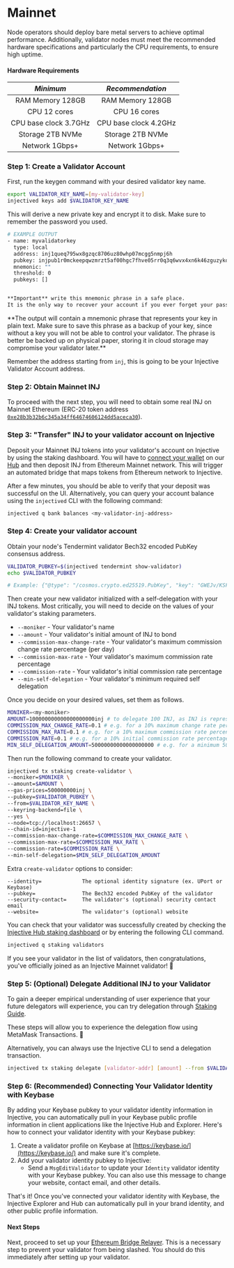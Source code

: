 # Mainnet

Node operators should deploy bare metal servers to achieve optimal performance. Additionally, validator nodes must meet the recommended hardware specifications and particularly the CPU requirements, to ensure high uptime.

#### Hardware Requirements

|           _Minimum_              |        _Recommendation_        |
| :--------------------------:     | :---------------------------:  |
|          RAM Memory 128GB        |          RAM Memory 128GB      |
|          CPU 12 cores            |          CPU 16 cores          |
|          CPU base clock 3.7GHz   |          CPU base clock 4.2GHz |
|          Storage 2TB NVMe        |          Storage 2TB NVMe      |
|          Network 1Gbps+          |          Network 1Gbps+        |

### Step 1: Create a Validator Account

First, run the keygen command with your desired validator key name.

```bash
export VALIDATOR_KEY_NAME=[my-validator-key]
injectived keys add $VALIDATOR_KEY_NAME
```

This will derive a new private key and encrypt it to disk. Make sure to remember the password you used.

```bash
# EXAMPLE OUTPUT
- name: myvalidatorkey
  type: local
  address: inj1queq795wx8gzqc8706uz80whp07mcgg5nmpj6h
  pubkey: injpub1r0mckeepqwzmrzt5af00hgc7fhve05rr0q3q6wvx4xn6k46zguzykdszg6cnu0zca4q
  mnemonic: ""
  threshold: 0
  pubkeys: []


**Important** write this mnemonic phrase in a safe place.
It is the only way to recover your account if you ever forget your password.
```

<Callout icon="warning" color="#07C1FF" iconType="regular">
**The output will contain a mnemonic phrase that represents your key in plain text. Make sure to save this phrase as a backup of your key, since without a key you will not be able to control your validator. The phrase is better be backed up on physical paper, storing it in cloud storage may compromise your validator later.**

Remember the address starting from `inj`, this is going to be your Injective Validator Account address.
</Callout>

### Step 2: Obtain Mainnet INJ

To proceed with the next step, you will need to obtain some real INJ on Mainnet Ethereum (ERC-20 token address [`0xe28b3b32b6c345a34ff64674606124dd5aceca30`](https://etherscan.io/token/0xe28b3b32b6c345a34ff64674606124dd5aceca30)).

### Step 3: "Transfer" INJ to your validator account on Injective

Deposit your Mainnet INJ tokens into your validator's account on Injective by using the staking dashboard. You will have to [connect your wallet](https://medium.com/injective-labs/injective-hub-guide-9a14f09f6a7d) on our [Hub](https://injhub.com/bridge) and then deposit INJ from Ethereum Mainnet network. This will trigger an automated bridge that maps tokens from Ethereum network to Injective.

After a few minutes, you should be able to verify that your deposit was successful on the UI. Alternatively, you can query your account balance using the `injectived` CLI with the following command:

```bash
injectived q bank balances <my-validator-inj-address>
```

### Step 4: Create your validator account

Obtain your node's Tendermint validator Bech32 encoded PubKey consensus address.

```bash
VALIDATOR_PUBKEY=$(injectived tendermint show-validator)
echo $VALIDATOR_PUBKEY

# Example: {"@type": "/cosmos.crypto.ed25519.PubKey", "key": "GWEJv/KSFhUUcKBWuf9TTT3Ful+3xV/1lFhchyW1TZ8="}
```

Then create your new validator initialized with a self-delegation with your INJ tokens. Most critically, you will need to decide on the values of your validator's staking parameters.

* `--moniker` - Your validator's name
* `--amount` - Your validator's initial amount of INJ to bond
* `--commission-max-change-rate` - Your validator's maximum commission change rate percentage (per day)
* `--commission-max-rate` - Your validator's maximum commission rate percentage
* `--commission-rate` - Your validator's initial commission rate percentage
* `--min-self-delegation` - Your validator's minimum required self delegation

Once you decide on your desired values, set them as follows.

```bash
MONIKER=<my-moniker>
AMOUNT=100000000000000000000inj # to delegate 100 INJ, as INJ is represented with 18 decimals.  
COMMISSION_MAX_CHANGE_RATE=0.1 # e.g. for a 10% maximum change rate percentage per day
COMMISSION_MAX_RATE=0.1 # e.g. for a 10% maximum commission rate percentage
COMMISSION_RATE=0.1 # e.g. for a 10% initial commission rate percentage
MIN_SELF_DELEGATION_AMOUNT=50000000000000000000 # e.g. for a minimum 50 INJ self delegation required on the validator
```

Then run the following command to create your validator.

```bash
injectived tx staking create-validator \
--moniker=$MONIKER \
--amount=$AMOUNT \
--gas-prices=500000000inj \
--pubkey=$VALIDATOR_PUBKEY \
--from=$VALIDATOR_KEY_NAME \
--keyring-backend=file \
--yes \
--node=tcp://localhost:26657 \
--chain-id=injective-1
--commission-max-change-rate=$COMMISSION_MAX_CHANGE_RATE \
--commission-max-rate=$COMMISSION_MAX_RATE \
--commission-rate=$COMMISSION_RATE \
--min-self-delegation=$MIN_SELF_DELEGATION_AMOUNT
```

Extra `create-validator` options to consider:

```
--identity=        		The optional identity signature (ex. UPort or Keybase)
--pubkey=          		The Bech32 encoded PubKey of the validator
--security-contact=		The validator's (optional) security contact email
--website=         		The validator's (optional) website
```

You can check that your validator was successfully created by checking the [Injective Hub staking dashboard](https://injhub.com/stake) or by entering the following CLI command.

```bash
injectived q staking validators
```

If you see your validator in the list of validators, then congratulations, you've officially joined as an Injective Mainnet validator! 🎉

### Step 5: (Optional) Delegate Additional INJ to your Validator

To gain a deeper empirical understanding of user experience that your future delegators will experience, you can try delegation through [Staking Guide](https://medium.com/injective-labs/injective-hub-guide-9a14f09f6a7d).

These steps will allow you to experience the delegation flow using MetaMask Transactions. 🦊

Alternatively, you can always use the Injective CLI to send a delegation transaction.

```bash
injectived tx staking delegate [validator-addr] [amount] --from $VALIDATOR_KEY_NAME --keyring-backend=file --yes --node=tcp://localhost:26657
```

### Step 6: (Recommended) Connecting Your Validator Identity with Keybase

By adding your Keybase pubkey to your validator identity information in Injective, you can automatically pull in your Keybase public profile information in client applications like the Injective Hub and Explorer. Here's how to connect your validator identity with your Keybase pubkey:

1. Create a validator profile on Keybase at [https://keybase.io/](https://keybase.io/) and make sure it's complete.
2. Add your validator identity pubkey to Injective:
   * Send a `MsgEditValidator` to update your `Identity` validator identity with your Keybase pubkey. You can also use this message to change your website, contact email, and other details.

That's it! Once you've connected your validator identity with Keybase, the Injective Explorer and Hub can automatically pull in your brand identity, and other public profile information.

#### Next Steps

Next, proceed to set up your [Ethereum Bridge Relayer](peggo.md). This is a necessary step to prevent your validator from being slashed. You should do this immediately after setting up your validator.
